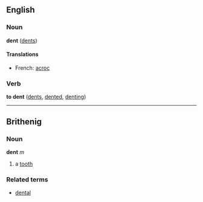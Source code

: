 ==English==
===Noun===
'''dent''' ([[dents]])

====Translations====
*French: [[acroc]]

===Verb===
'''to dent''' ([[dents]], [[dented]], [[denting]])

----

==Brithenig==
===Noun===
'''dent''' ''m''

#a [[tooth]]

===Related terms===
*[[dental]]